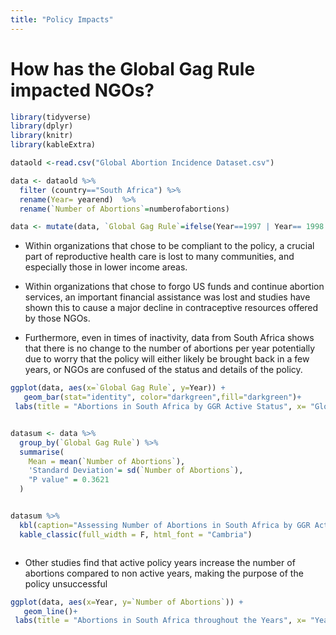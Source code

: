 ```yaml
---
title: "Policy Impacts"
---
```


# How has the Global Gag Rule impacted NGOs?

```r
library(tidyverse)
library(dplyr)
library(knitr)
library(kableExtra)
```

```r
dataold <-read.csv("Global Abortion Incidence Dataset.csv")
```

```r
data <- dataold %>%
  filter (country=="South Africa") %>%
  rename(Year= yearend)  %>%
  rename(`Number of Abortions`=numberofabortions) 

```

```r
data <- mutate(data, `Global Gag Rule`=ifelse(Year==1997 | Year== 1998 | Year== 2009 | Year== 1993 | Year== 1994 | Year== 1995 | Year== 1996 | Year== 2014 | Year== 2010 | Year== 2011 | Year== 2012 | Year== 2013, "Yes","No"))
```

-   Within organizations that chose to be compliant to the policy, a crucial part of reproductive health care is lost to many communities, and especially those in lower income areas.

-   Within organizations that chose to forgo US funds and continue abortion services, an important financial assistance was lost and studies have shown this to cause a major decline in contraceptive resources offered by those NGOs.

-   Furthermore, even in times of inactivity, data from South Africa shows that there is no change to the number of abortions per year potentially due to worry that the policy will either likely be brought back in a few years, or NGOs are confused of the status and details of the policy.

```r
ggplot(data, aes(x=`Global Gag Rule`, y=Year)) + 
   geom_bar(stat="identity", color="darkgreen",fill="darkgreen")+
 labs(title = "Abortions in South Africa by GGR Active Status", x= "Global Gag Rule Status", y="Number of Abortions")


datasum <- data %>%
  group_by(`Global Gag Rule`) %>%
  summarise(
    Mean = mean(`Number of Abortions`),
    'Standard Deviation'= sd(`Number of Abortions`),
    "P value" = 0.3621
  )


datasum %>%
  kbl(caption="Assessing Number of Abortions in South Africa by GGR Active Status") %>%
  kable_classic(full_width = F, html_font = "Cambria")



```

-   Other studies find that active policy years increase the number of abortions compared to non active years, making the purpose of the policy unsuccessful

```r
ggplot(data, aes(x=Year, y=`Number of Abortions`)) + 
   geom_line()+
 labs(title = "Abortions in South Africa throughout the Years", x= "Year", y="Number of Abortions")
```
